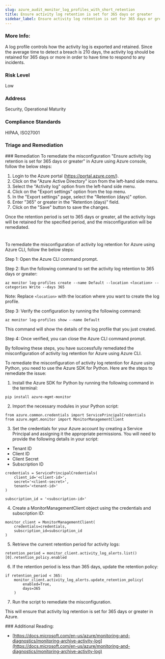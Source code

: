 ```yaml
---
slug: azure_audit_monitor_log_profiles_with_short_retention
title: Ensure activity log retention is set for 365 days or greater
sidebar_label: Ensure activity log retention is set for 365 days or greater
---
```


### More Info:

A log profile controls how the activity log is exported and retained. Since the average time to detect a breach is 210 days, the activity log should be retained for 365 days or more in order to have time to respond to any incidents.

### Risk Level

Low

### Address

Security, Operational Maturity

### Compliance Standards

HIPAA, ISO27001


### Triage and Remediation
<Tabs>
<Tab title='Remediation'>
### Remediation

<AccordionGroup>
<Accordion title='Using Console' defaultOpen='true'>
To remediate the misconfiguration "Ensure activity log retention is set for 365 days or greater" in Azure using Azure console, follow the below steps:

1. Login to the Azure portal (https://portal.azure.com/).
2. Click on the "Azure Active Directory" icon from the left-hand side menu.
3. Select the "Activity log" option from the left-hand side menu.
4. Click on the "Export settings" option from the top menu.
5. In the "Export settings" page, select the "Retention (days)" option.
6. Enter "365" or greater in the "Retention (days)" field.
7. Click on the "Save" button to save the changes.

Once the retention period is set to 365 days or greater, all the activity logs will be retained for the specified period, and the misconfiguration will be remediated.

#
</Accordion>

<Accordion title='Using CLI'>
To remediate the misconfiguration of activity log retention for Azure using Azure CLI, follow the below steps:

Step 1: Open the Azure CLI command prompt.

Step 2: Run the following command to set the activity log retention to 365 days or greater:

```
az monitor log-profiles create --name Default --location <location> --categories Write --days 365
```

Note: Replace `<location>` with the location where you want to create the log profile.

Step 3: Verify the configuration by running the following command:

```
az monitor log-profiles show --name Default
```

This command will show the details of the log profile that you just created.

Step 4: Once verified, you can close the Azure CLI command prompt.

By following these steps, you have successfully remediated the misconfiguration of activity log retention for Azure using Azure CLI.
</Accordion>

<Accordion title='Using Python'>
To remediate the misconfiguration of activity log retention for Azure using Python, you need to use the Azure SDK for Python. Here are the steps to remediate the issue:

1. Install the Azure SDK for Python by running the following command in the terminal:

```
pip install azure-mgmt-monitor
```

2. Import the necessary modules in your Python script:

```
from azure.common.credentials import ServicePrincipalCredentials
from azure.mgmt.monitor import MonitorManagementClient
```

3. Set the credentials for your Azure account by creating a Service Principal and assigning it the appropriate permissions. You will need to provide the following details in your script:

- Tenant ID
- Client ID
- Client Secret
- Subscription ID

```
credentials = ServicePrincipalCredentials(
    client_id='<client-id>',
    secret='<client-secret>',
    tenant='<tenant-id>'
)

subscription_id = '<subscription-id>'
```

4. Create a MonitorManagementClient object using the credentials and subscription ID:

```
monitor_client = MonitorManagementClient(
    credentials=credentials,
    subscription_id=subscription_id
)
```

5. Retrieve the current retention period for activity logs:

```
retention_period = monitor_client.activity_log_alerts.list()[0].retention_policy.enabled
```

6. If the retention period is less than 365 days, update the retention policy:

```
if retention_period < 365:
    monitor_client.activity_log_alerts.update_retention_policy(
        enabled=True,
        days=365
    )
```

7. Run the script to remediate the misconfiguration.

This will ensure that activity log retention is set for 365 days or greater in Azure.
</Accordion>

</AccordionGroup>
</Tab>
</Tabs>
### Additional Reading:

- [https://docs.microsoft.com/en-us/azure/monitoring-and-diagnostics/monitoring-archive-activity-log](https://docs.microsoft.com/en-us/azure/monitoring-and-diagnostics/monitoring-archive-activity-log) 

